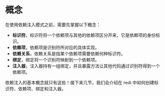 # 概念

在使用依赖注入模式之前，需要先掌握以下概念：

* **标识符**，标识符将一个依赖项与其他的依赖项区分开来，它是依赖项的身份标识。
* **依赖项**，依赖项是识别符所对应的具体实现。
* **依赖关系**，依赖关系是指某个依赖项需要依赖何种标识符。
* **绑定**，绑定将一个识别符映射到一个依赖项。
* **注入器**，注入器持有一组绑定，并且暴露方法让其他代码通过识别符得到一个依赖项。

依赖注入的基本概念就只有这些！接下来几节，我们会介绍在 redi 中如何创建标识符、依赖项、绑定和注入器。
